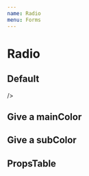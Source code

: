 ```yaml
---
name: Radio
menu: Forms
---
```




# Radio

## Default

<Playground>
  <Radio
    item={{
      label: 'label',
      value: 'value',
    }}
    name='localize'
  />
  <Radio
    item={{
      label: 'label',
      value: 'value',
    }}
    checked
    name='localize'
  />
    <Radio
    item={{
      label: 'label',
      value: 'value',
    }}
    name='localize'

  />
</Playground>

## Give a mainColor

<Playground>
  <Radio
    item={{
      label: 'label',
      value: 'value',
    }}
    mainColor='danger'
    checked
  />
  <Radio
    item={{
      label: 'label',
      value: 'value',
    }}
    mainColor='primary'
    checked
  />
  <Radio
    item={{
      label: 'label',
      value: 'value',
    }}
    mainColor='light_gray'
    checked
  />
  <Radio
    item={{
      label: 'label',
      value: 'value',
    }}
    mainColor='#41FF2B'
    checked
  />
</Playground>

## Give a subColor

<Playground>
  <Radio
    item={{
      label: 'label',
      value: 'value',
    }}
    mainColor='danger'
    subColor="#fff"
    checked
  />
  <Radio
    item={{
      label: 'label',
      value: 'value',
    }}
    mainColor='primary'
    subColor="danger"
    checked
  />
  <Radio
    item={{
      label: 'label',
      value: 'value',
    }}
    mainColor='light_gray'
    subColor='purple'
    checked
  />
  <Radio
    item={{
      label: 'label',
      value: 'value',
    }}
    mainColor='#41FF2B'
    subColor='#000'
    checked
  />
</Playground>

## PropsTable

<PropsTable of={RadioPropsTable} />
